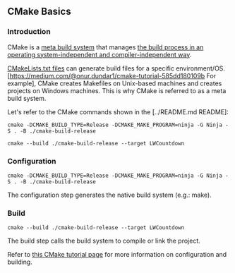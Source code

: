 == CMake Basics ==

=== Introduction ===
CMake is a [https://www.jetbrains.com/help/clion/quick-cmake-tutorial.html#new-project meta build system]
that manages [https://medium.com/@onur.dundar1/cmake-tutorial-585dd180109b the build process in an operating system-independent and compiler-independent way].

[https://www.jetbrains.com/help/clion/quick-cmake-tutorial.html#new-project CMakeLists.txt files]
can generate build files for a specific environment/OS. [https://medium.com/@onur.dundar1/cmake-tutorial-585dd180109b
For example], CMake creates Makefiles on Unix-based machines and creates projects on Windows machines.
This is why CMake is referred to as a meta build system.

Let's refer to the CMake commands shown in the [../README.md README]:

<code> cmake -DCMAKE_BUILD_TYPE=Release -DCMAKE_MAKE_PROGRAM=ninja -G Ninja -S . -B ./cmake-build-release</code>

<code>cmake --build ./cmake-build-release --target LWCountdown</code>


=== Configuration ===
<code> cmake -DCMAKE_BUILD_TYPE=Release -DCMAKE_MAKE_PROGRAM=ninja -G Ninja -S . -B ./cmake-build-release</code>

The configuration step generates the native build system (e.g.: make).


=== Build ===
<code>cmake --build ./cmake-build-release --target LWCountdown</code>

The build step calls the build system to compile or link the project.

Refer to
[https://cmake.org/cmake/help/latest/guide/tutorial/A%20Basic%20Starting%20Point.html#build-and-run this CMake tutorial page]
for more information on configuration and building.
